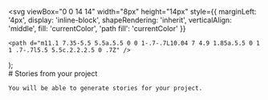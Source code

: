 
  <svg
    viewBox="0 0 14 14"
    width="8px"
    height="14px"
    style={{
      marginLeft: '4px',
      display: 'inline-block',
      shapeRendering: 'inherit',
      verticalAlign: 'middle',
      fill: 'currentColor',
      'path fill': 'currentColor'
    }}
  >
    <path d="m11.1 7.35-5.5 5.5a.5.5 0 0 1-.7-.7L10.04 7 4.9 1.85a.5.5 0 1 1 .7-.7l5.5 5.5c.2.2.2.5 0 .7Z" />
  </svg>
);

<Meta title="Introduction" />

<div className="sb-container">
  <div className='sb-section-title'>
    # Stories from your project

    You will be able to generate stories for your project.

  </div>
</div>

<style>
  {`
  .sb-container {
    margin-bottom: 48px;
  }


  .sb-section-title {
    margin-bottom: 32px;
  }
`}
</style>
